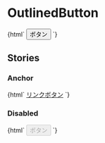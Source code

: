 
<Meta title="Buttons/OutlinedButton" />

# OutlinedButton

<Canvas>
  <Story name="Default">
    {html`
      <button type="button" class="jumpu-outlined-button">ボタン</button>
    `}
  </Story>
</Canvas>

## Stories

### Anchor

<Canvas>
  <Story name="Anchor">
    {html` <a href="#" class="jumpu-outlined-button">リンクボタン</a> `}
  </Story>
</Canvas>

### Disabled

<Canvas>
  <Story name="Disabled">
    {html`
      <button type="button" disabled class="jumpu-outlined-button">
        ボタン
      </button>
    `}
  </Story>
</Canvas>
